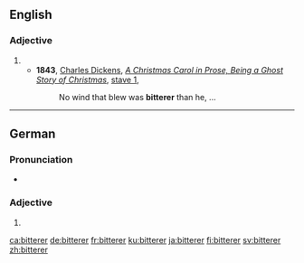 ==English==

===Adjective===
{{head|en|adjective comparative form}}

# {{en-comparative of|bitter}}
#* '''1843''', [[w:Charles Dickens|Charles Dickens]], ''[[w:A Christmas Carol|A Christmas Carol in Prose, Being a Ghost Story of Christmas]]'', [[s:A Christmas Carol/Stave 1|stave 1]],
#*: No wind that blew was '''bitterer''' than he, ...

----

==German==

===Pronunciation===
* {{IPA|/ˈbɪtəʀɐ/|lang=de}}

===Adjective===
{{head|de|adjective comparative form}}

# {{comparative of|bitter|lang=de}}

[[ca:bitterer]]
[[de:bitterer]]
[[fr:bitterer]]
[[ku:bitterer]]
[[ja:bitterer]]
[[fi:bitterer]]
[[sv:bitterer]]
[[zh:bitterer]]